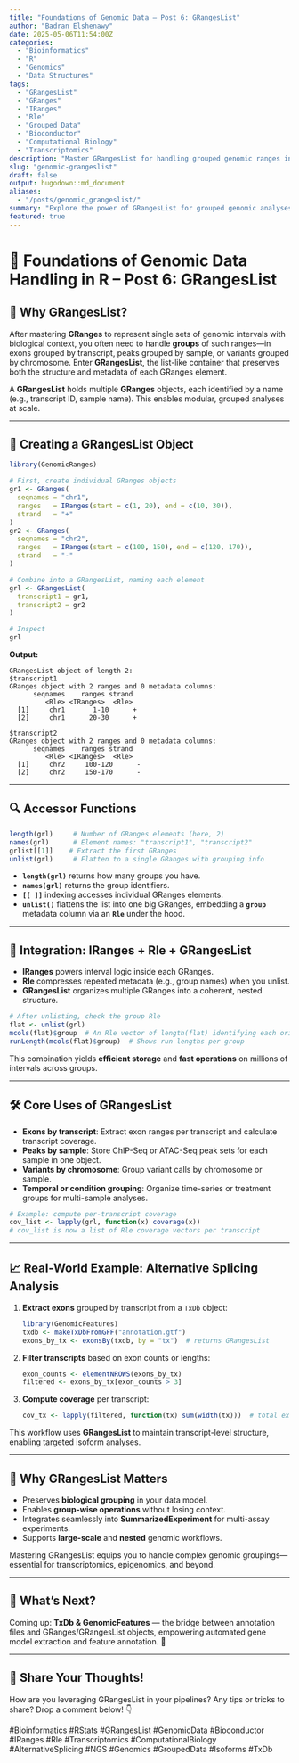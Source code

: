 ```yaml
---
title: "Foundations of Genomic Data – Post 6: GRangesList"
author: "Badran Elshenawy"
date: 2025-05-06T11:54:00Z
categories:
  - "Bioinformatics"
  - "R"
  - "Genomics"
  - "Data Structures"
tags:
  - "GRangesList"
  - "GRanges"
  - "IRanges"
  - "Rle"
  - "Grouped Data"
  - "Bioconductor"
  - "Computational Biology"
  - "Transcriptomics"
description: "Master GRangesList for handling grouped genomic ranges in R. Learn how to structure, manipulate, and analyze collections of GRanges objects efficiently in Bioconductor workflows."
slug: "genomic-grangeslist"
draft: false
output: hugodown::md_document
aliases:
  - "/posts/genomic_grangeslist/"
summary: "Explore the power of GRangesList for grouped genomic analyses. Learn to create, access, and operate on multiple GRanges objects in a unified, memory-efficient structure."
featured: true
---
```


# 🧬 Foundations of Genomic Data Handling in R – Post 6: GRangesList

## 🚀 Why GRangesList?

After mastering **GRanges** to represent single sets of genomic intervals with biological context, you often need to handle **groups** of such ranges—in exons grouped by transcript, peaks grouped by sample, or variants grouped by chromosome. Enter **GRangesList**, the list-like container that preserves both the structure and metadata of each GRanges element.

A **GRangesList** holds multiple **GRanges** objects, each identified by a name (e.g., transcript ID, sample name). This enables modular, grouped analyses at scale.

------------------------------------------------------------------------

## 🔧 Creating a GRangesList Object

``` r
library(GenomicRanges)

# First, create individual GRanges objects
gr1 <- GRanges(
  seqnames = "chr1",
  ranges   = IRanges(start = c(1, 20), end = c(10, 30)),
  strand   = "+"
)
gr2 <- GRanges(
  seqnames = "chr2",
  ranges   = IRanges(start = c(100, 150), end = c(120, 170)),
  strand   = "-"
)

# Combine into a GRangesList, naming each element
grl <- GRangesList(
  transcript1 = gr1,
  transcript2 = gr2
)

# Inspect
grl
```

**Output:**

```         
GRangesList object of length 2:
$transcript1
GRanges object with 2 ranges and 0 metadata columns:
      seqnames    ranges strand
         <Rle> <IRanges>  <Rle>
  [1]     chr1       1-10      +
  [2]     chr1      20-30      +

$transcript2
GRanges object with 2 ranges and 0 metadata columns:
      seqnames    ranges strand
         <Rle> <IRanges>  <Rle>
  [1]     chr2     100-120      -
  [2]     chr2     150-170      -
```

------------------------------------------------------------------------

## 🔍 Accessor Functions

``` r
length(grl)     # Number of GRanges elements (here, 2)
names(grl)      # Element names: "transcript1", "transcript2"
grlist[[1]]    # Extract the first GRanges
unlist(grl)     # Flatten to a single GRanges with grouping info
```

-   **`length(grl)`** returns how many groups you have.
-   **`names(grl)`** returns the group identifiers.
-   **`[[ ]]`** indexing accesses individual GRanges elements.
-   **`unlist()`** flattens the list into one big GRanges, embedding a **`group`** metadata column via an **`Rle`** under the hood.

------------------------------------------------------------------------

## 🔗 Integration: IRanges + Rle + GRangesList

-   **IRanges** powers interval logic inside each GRanges.
-   **Rle** compresses repeated metadata (e.g., group names) when you unlist.
-   **GRangesList** organizes multiple GRanges into a coherent, nested structure.

``` r
# After unlisting, check the group Rle
flat <- unlist(grl)
mcols(flat)$group  # An Rle vector of length(flat) identifying each original GRanges
runLength(mcols(flat)$group)  # Shows run lengths per group
```

This combination yields **efficient storage** and **fast operations** on millions of intervals across groups.

------------------------------------------------------------------------

## 🛠 Core Uses of GRangesList

-   **Exons by transcript**: Extract exon ranges per transcript and calculate transcript coverage.
-   **Peaks by sample**: Store ChIP-Seq or ATAC-Seq peak sets for each sample in one object.
-   **Variants by chromosome**: Group variant calls by chromosome or sample.
-   **Temporal or condition grouping**: Organize time-series or treatment groups for multi-sample analyses.

``` r
# Example: compute per-transcript coverage
cov_list <- lapply(grl, function(x) coverage(x))
# cov_list is now a list of Rle coverage vectors per transcript
```

------------------------------------------------------------------------

## 📈 Real-World Example: Alternative Splicing Analysis

1.  **Extract exons** grouped by transcript from a `TxDb` object:

    ``` r
    library(GenomicFeatures)
    txdb <- makeTxDbFromGFF("annotation.gtf")
    exons_by_tx <- exonsBy(txdb, by = "tx")  # returns GRangesList
    ```

2.  **Filter transcripts** based on exon counts or lengths:

    ``` r
    exon_counts <- elementNROWS(exons_by_tx)
    filtered <- exons_by_tx[exon_counts > 3]
    ```

3.  **Compute coverage** per transcript:

    ``` r
    cov_tx <- lapply(filtered, function(tx) sum(width(tx)))  # total exon length per transcript
    ```

This workflow uses **GRangesList** to maintain transcript-level structure, enabling targeted isoform analyses.

------------------------------------------------------------------------

## 🚀 Why GRangesList Matters

-   Preserves **biological grouping** in your data model.
-   Enables **group-wise operations** without losing context.
-   Integrates seamlessly into **SummarizedExperiment** for multi-assay experiments.
-   Supports **large-scale** and **nested** genomic workflows.

Mastering GRangesList equips you to handle complex genomic groupings—essential for transcriptomics, epigenomics, and beyond.

------------------------------------------------------------------------

## 🧬 What’s Next?

Coming up: **TxDb & GenomicFeatures** — the bridge between annotation files and GRanges/GRangesList objects, empowering automated gene model extraction and feature annotation. 🎯

------------------------------------------------------------------------

## 💬 Share Your Thoughts!

How are you leveraging GRangesList in your pipelines? Any tips or tricks to share? Drop a comment below! 👇

#Bioinformatics #RStats #GRangesList #GenomicData #Bioconductor #IRanges #Rle #Transcriptomics #ComputationalBiology #AlternativeSplicing #NGS #Genomics #GroupedData #Isoforms #TxDb